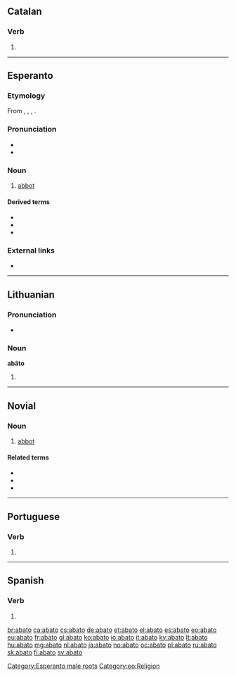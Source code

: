 {{also|Abato}}
==Catalan==

===Verb===
{{head|ca|verb form}}

# {{ca-verb form of|p=1|n=sg|t=pres|m=ind|abatre}}

----

==Esperanto==

===Etymology===
From {{etyl|en|eo}} {{m|en|abbot}}, {{etyl|de|eo}} {{m|de|Abt}}, {{etyl|ru|eo}} {{m|ru|абба́т}}, {{etyl|it|eo}} {{m|it|abate}}.

===Pronunciation===
* {{IPA|/aˈbato/|lang=eo}}
* {{hyphenation|a|ba|to|lang=eo}}

===Noun===
{{eo-head}}

# [[abbot]]

====Derived terms====
* {{l|eo|abateco||[[abbacy]]}}
* {{l|eo|abatejo||[[abbey]]}}
* {{l|eo|abatino||[[abbess]]}}

===External links===
* {{R:Zamenhof 1905|abat'}}

{{Universala Vortaro}}

[[Category:Esperanto male roots]]
[[Category:eo:Religion]]

----

==Lithuanian==

===Pronunciation===
* {{IPA|[ɐˈbaː.toː]|lang=lt}}

===Noun===
'''abãto''' {{g|m}}

# {{lt-form-noun|g|s|abatas}}

----

==Novial==

===Noun===
{{nov-noun}}

# [[abbot]]

====Related terms====
* {{l|nov|abate|gloss=abbot or abbess}}
* {{l|nov|abata|gloss=abbess}}
* {{l|nov|abatia|gloss=abbey}}

----

==Portuguese==

===Verb===
{{pt-verb-form}}

# {{inflection of|abater||1|s|pres|indc|lang=pt}}

----

==Spanish==

===Verb===
{{es-verb-form}}

# {{es-verb form of|ending=ir|mood=indicative|tense=present|pers=1|number=singular|abatir}}

[[br:abato]]
[[ca:abato]]
[[cs:abato]]
[[de:abato]]
[[et:abato]]
[[el:abato]]
[[es:abato]]
[[eo:abato]]
[[eu:abato]]
[[fr:abato]]
[[gl:abato]]
[[ko:abato]]
[[io:abato]]
[[it:abato]]
[[ky:abato]]
[[lt:abato]]
[[hu:abato]]
[[mg:abato]]
[[nl:abato]]
[[ja:abato]]
[[no:abato]]
[[oc:abato]]
[[pl:abato]]
[[ru:abato]]
[[sk:abato]]
[[fi:abato]]
[[sv:abato]]